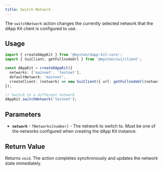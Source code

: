 ```yaml
---
title: Switch Network
---
```


The `switchNetwork` action changes the currently selected network that the dApp Kit client is configured to use.

## Usage

```typescript
import { createDAppKit } from '@mysten/dapp-kit-core';
import { SuiClient, getFullnodeUrl } from '@mysten/sui/client';

const dAppKit = createDAppKit({ 
  networks: ['mainnet', 'testnet'],
  defaultNetwork: 'mainnet',
  createClient: (network) => new SuiClient({ url: getFullnodeUrl(network) })
});

// Switch to a different network
dAppKit.switchNetwork('testnet');
```

## Parameters

- **`network`** - `TNetworks[number]` - The network to switch to. Must be one of the networks configured when creating the dApp Kit instance.

## Return Value

Returns `void`. The action completes synchronously and updates the network state immediately.
